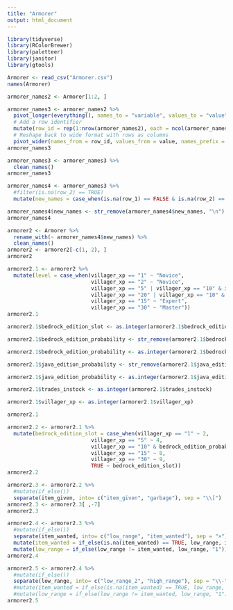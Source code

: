 ```yaml
---
title: "Armorer"
output: html_document
---
```


```r
library(tidyverse)
library(RColorBrewer)
library(paletteer)
library(janitor)
library(gtools)
```

```r
Armorer <- read_csv("Armorer.csv")
names(Armorer)
```

```r
armorer_names2 <- Armorer[1:2, ]
```

```r
armorer_names3 <- armorer_names2 %>%
  pivot_longer(everything(), names_to = "variable", values_to = "value") %>%
  # Add a row identifier
  mutate(row_id = rep(1:nrow(armorer_names2), each = ncol(armorer_names2))) %>%
  # Reshape back to wide format with rows as columns
  pivot_wider(names_from = row_id, values_from = value, names_prefix = "Row_")
armorer_names3
```

```r
armorer_names3 <- armorer_names3 %>% 
  clean_names()
armorer_names3
```

```r
armorer_names4 <- armorer_names3 %>% 
  #filter(is.na(row_2) == TRUE)
  mutate(new_names = case_when(is.na(row_1) == FALSE & is.na(row_2) == FALSE ~ paste(row_1, row_2, sep = " "), is.na(row_2) == TRUE ~ row_1, is.na(row_1) == TRUE ~ row_2)) %>%   mutate(new_names = ifelse(new_names == "Probability", "Bedrock Edition Probability", new_names))
```

```r
armorer_names4$new_names <- str_remove(armorer_names4$new_names, "\n")
armorer_names4
```

```r
armorer2 <- Armorer %>%
  rename_with(~ armorer_names4$new_names) %>% 
  clean_names()
armorer2 <- armorer2[-c(1, 2), ]
armorer2
```

```r
armorer2.1 <- armorer2 %>% 
  mutate(level = case_when(villager_xp == "1" ~ "Novice", 
                           villager_xp == "2" ~ "Novice",
                           villager_xp == "5" | villager_xp == "10" & item_wanted == "4 × Iron Ingot" ~ "Apprentice",
                           villager_xp == "20" | villager_xp == "10" & item_wanted != "4 × Iron Ingot" ~ "Journeyman",
                           villager_xp == "15" ~ "Expert",
                           villager_xp == "30" ~ "Master"))
armorer2.1
```

```r
armorer2.1$bedrock_edition_slot <- as.integer(armorer2.1$bedrock_edition_slot)

armorer2.1$bedrock_edition_probability <- str_remove(armorer2.1$bedrock_edition_probability, "%")

armorer2.1$bedrock_edition_probability <- as.integer(armorer2.1$bedrock_edition_probability)

armorer2.1$java_edition_probability <- str_remove(armorer2.1$java_edition_probability, "%")

armorer2.1$java_edition_probability <- as.integer(armorer2.1$java_edition_probability)

armorer2.1$trades_instock <- as.integer(armorer2.1$trades_instock)

armorer2.1$villager_xp <- as.integer(armorer2.1$villager_xp)

armorer2.1
```

```r
armorer2.2 <- armorer2.1 %>% 
  mutate(bedrock_edition_slot = case_when(villager_xp == "1" ~ 2, 
                           villager_xp == "5" ~ 4,
                           villager_xp == "10" & bedrock_edition_probability == 33 ~ 7,
                           villager_xp == "15" ~ 8,
                           villager_xp == "30" ~ 9,
                           TRUE ~ bedrock_edition_slot))
armorer2.2
```

```r
armorer2.3 <- armorer2.2 %>% 
  #mutate(if_else())
  separate(item_given, into= c("item_given", "garbage"), sep = "\\[")
armorer2.3 <- armorer2.3[ ,-7]
armorer2.3
```

```r
armorer2.4 <- armorer2.3 %>% 
  #mutate(if_else())
  separate(item_wanted, into= c("low_range", "item_wanted"), sep = "×") %>% 
  mutate(item_wanted = if_else(is.na(item_wanted) == TRUE, low_range, item_wanted)) %>% 
  mutate(low_range = if_else(low_range != item_wanted, low_range, "1"))
armorer2.4
```

```r
armorer2.5 <- armorer2.4 %>% 
  #mutate(if_else())
  separate(low_range, into= c("low_range_2", "high_range"), sep = "\\-") #%>% 
  #mutate(item_wanted = if_else(is.na(item_wanted) == TRUE, low_range, item_wanted)) %>% 
  #mutate(low_range = if_else(low_range != item_wanted, low_range, "1"))
armorer2.5
```

